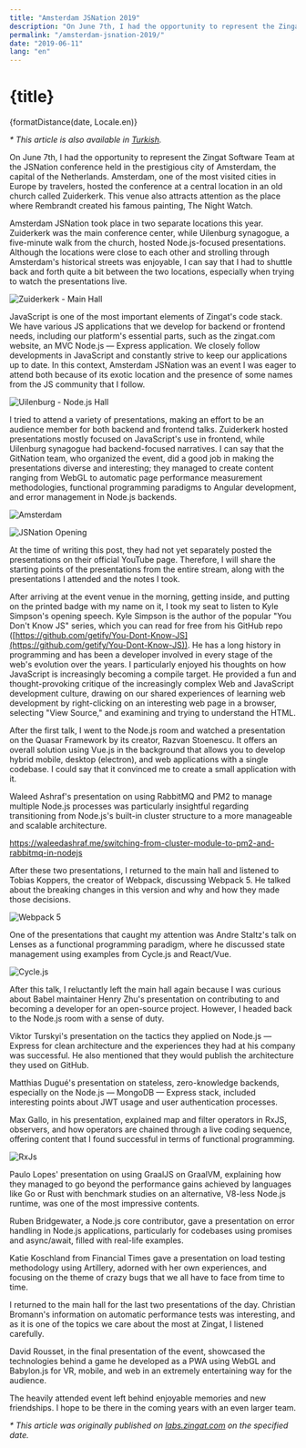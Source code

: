 ```yaml
---
title: "Amsterdam JSNation 2019"
description: "On June 7th, I had the opportunity to represent the Zingat Software Team at the JSNation conference held in the prestigious city of Amsterdam, the capital of the Netherlands. Amsterdam, one of the most visited cities in Europe by travelers, hosted the conference at a central location in an old church called Zuiderkerk. This venue also attracts attention as the place where Rembrandt created his famous painting, The Night Watch."
permalink: "/amsterdam-jsnation-2019/"
date: "2019-06-11"
lang: "en"
---
```




# {title}

<p>{formatDistance(date, Locale.en)}</p>

_\* This article is also available in [Turkish](/tr/amsterdam-jsnation-2019/)._

On June 7th, I had the opportunity to represent the Zingat Software Team at the JSNation conference held in the prestigious city of Amsterdam, the capital of the Netherlands. Amsterdam, one of the most visited cities in Europe by travelers, hosted the conference at a central location in an old church called Zuiderkerk. This venue also attracts attention as the place where Rembrandt created his famous painting, The Night Watch.

Amsterdam JSNation took place in two separate locations this year. Zuiderkerk was the main conference center, while Uilenburg synagogue, a five-minute walk from the church, hosted Node.js-focused presentations. Although the locations were close to each other and strolling through Amsterdam's historical streets was enjoyable, I can say that I had to shuttle back and forth quite a bit between the two locations, especially when trying to watch the presentations live.

<img
  loading="lazy"
  src="/images/posts/amsterdam-jsnation-2019/zuiderkerk.jpeg"
  alt="Zuiderkerk - Main Hall"
/>

JavaScript is one of the most important elements of Zingat's code stack. We have various JS applications that we develop for backend or frontend needs, including our platform's essential parts, such as the zingat.com website, an MVC Node.js — Express application. We closely follow developments in JavaScript and constantly strive to keep our applications up to date. In this context, Amsterdam JSNation was an event I was eager to attend both because of its exotic location and the presence of some names from the JS community that I follow.

<img
  loading="lazy"
  src="/images/posts/amsterdam-jsnation-2019/uilenburg.jpeg"
  alt="Uilenburg - Node.js Hall"
/>

I tried to attend a variety of presentations, making an effort to be an audience member for both backend and frontend talks. Zuiderkerk hosted presentations mostly focused on JavaScript's use in frontend, while Uilenburg synagogue had backend-focused narratives. I can say that the GitNation team, who organized the event, did a good job in making the presentations diverse and interesting; they managed to create content ranging from WebGL to automatic page performance measurement methodologies, functional programming paradigms to Angular development, and error management in Node.js backends.

<img
  loading="lazy"
  src="/images/posts/amsterdam-jsnation-2019/amsterdam.jpeg"
  alt="Amsterdam"
/>

<img
  loading="lazy"
  src="/images/posts/amsterdam-jsnation-2019/opening.jpeg"
  alt="JSNation Opening"
/>

At the time of writing this post, they had not yet separately posted the presentations on their official YouTube page. Therefore, I will share the starting points of the presentations from the entire stream, along with the presentations I attended and the notes I took.

After arriving at the event venue in the morning, getting inside, and putting on the printed badge with my name on it, I took my seat to listen to Kyle Simpson's opening speech. Kyle Simpson is the author of the popular "You Don't Know JS" series, which you can read for free from his GitHub repo ([https://github.com/getify/You-Dont-Know-JS](https://github.com/getify/You-Dont-Know-JS)). He has a long history in programming and has been a developer involved in every stage of the web's evolution over the years. I particularly enjoyed his thoughts on how JavaScript is increasingly becoming a compile target. He provided a fun and thought-provoking critique of the increasingly complex Web and JavaScript development culture, drawing on our shared experiences of learning web development by right-clicking on an interesting web page in a browser, selecting "View Source," and examining and trying to understand the HTML.

<PostVideo id="ZrKjgSfpppM" title="Keep betting on JavaScript - Kyle Simpson" />

After the first talk, I went to the Node.js room and watched a presentation on the Quasar Framework by its creator, Razvan Stoenescu. It offers an overall solution using Vue.js in the background that allows you to develop hybrid mobile, desktop (electron), and web applications with a single codebase. I could say that it convinced me to create a small application with it.

<PostVideo
  id="RUWawfKVomw"
  title="SSR with Quasar Framework - Razvan Stoenescu"
/>

Waleed Ashraf's presentation on using RabbitMQ and PM2 to manage multiple Node.js processes was particularly insightful regarding transitioning from Node.js's built-in cluster structure to a more manageable and scalable architecture.

https://waleedashraf.me/switching-from-cluster-module-to-pm2-and-rabbitmq-in-nodejs

<PostVideo
  id="fM9qwbofop0"
  title="RabbitMQ and PM2 in Node.js for managing Multiple Processes - Waleed Ashraf"
/>

After these two presentations, I returned to the main hall and listened to Tobias Koppers, the creator of Webpack, discussing Webpack 5. He talked about the breaking changes in this version and why and how they made those decisions.

<img
  loading="lazy"
  src="/images/posts/amsterdam-jsnation-2019/webpack.jpeg"
  alt="Webpack 5"
/>

<PostVideo
  id="p-MhcctQBlY"
  title="Why Breaking Changes? What is next? - Tobias Koppers"
/>

One of the presentations that caught my attention was Andre Staltz's talk on Lenses as a functional programming paradigm, where he discussed state management using examples from Cycle.js and React/Vue.

<img
  loading="lazy"
  src="/images/posts/amsterdam-jsnation-2019/lenses.jpeg"
  alt="Cycle.js"
/>

<PostVideo
  id="5R3l2r1XxKI"
  title="Functional Lenses for Contemporary Frameworks - Andre Staltz"
/>

After this talk, I reluctantly left the main hall again because I was curious about Babel maintainer Henry Zhu's presentation on contributing to and becoming a developer for an open-source project. However, I headed back to the Node.js room with a sense of duty.

Viktor Turskyi's presentation on the tactics they applied on Node.js — Express for clean architecture and the experiences they had at his company was successful. He also mentioned that they would publish the architecture they used on GitHub.

<PostVideo
  id="eVGdV53q68I"
  title="The Working Architecture of Node.js Applications - Viktor Turskyi"
/>

Matthias Dugué's presentation on stateless, zero-knowledge backends, especially on the Node.js — MongoDB — Express stack, included interesting points about JWT usage and user authentication processes.

<PostVideo
  id="1QueApYNfPI"
  title="Building Zero-Knowledge Backends - Matthias Dugue"
/>

Max Gallo, in his presentation, explained map and filter operators in RxJS, observers, and how operators are chained through a live coding sequence, offering content that I found successful in terms of functional programming.

<img
  loading="lazy"
  src="/images/posts/amsterdam-jsnation-2019/rxjs.jpeg"
  alt="RxJs"
/>

<PostVideo id="7sdVXMTFVbE" title="Reinventing RxJS - Max Gallo" />

Paulo Lopes' presentation on using GraalJS on GraalVM, explaining how they managed to go beyond the performance gains achieved by languages like Go or Rust with benchmark studies on an alternative, V8-less Node.js runtime, was one of the most impressive contents.

<PostVideo
  id="JUJ85k3aEg4"
  title="10 Things I Learned Making the Fastest JS Server Runtime in the World - Paulo Lopes"
/>

Ruben Bridgewater, a Node.js core contributor, gave a presentation on error handling in Node.js applications, particularly for codebases using promises and async/await, filled with real-life examples.

<PostVideo
  id="hNaNjBBAdBo"
  title="Error Handling: Doing It Right! - Ruben Bridgewater"
/>

Katie Koschland from Financial Times gave a presentation on load testing methodology using Artillery, adorned with her own experiences, and focusing on the theme of crazy bugs that we all have to face from time to time.

<PostVideo id="r8DbY3FCRww" title="Ready, Steady, Crash! - Katie Koschland" />

I returned to the main hall for the last two presentations of the day. Christian Bromann's information on automatic performance tests was interesting, and as it is one of the topics we care about the most at Zingat, I listened carefully.

<PostVideo
  id="Al7zlLdd_es"
  title="Automated Performance Testing With WebDriver - Christian Bromann"
/>

David Rousset, in the final presentation of the event, showcased the technologies behind a game he developed as a PWA using WebGL and Babylon.js for VR, mobile, and web in an extremely entertaining way for the audience.

<PostVideo
  id="l9DGNQN4uqU"
  title="Using WebGL and PWA to Build an Adaptive Game for Touch, Mouse and VR Devices - David Rousset"
/>

The heavily attended event left behind enjoyable memories and new friendships. I hope to be there in the coming years with an even larger team.

_\* This article was originally published on [labs.zingat.com](https://labs.zingat.com) on the specified date._
